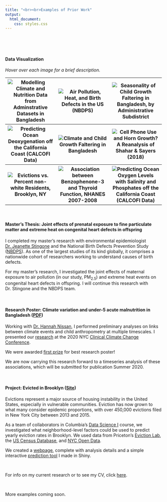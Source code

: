 ```yaml
---
title: "<br><br>Examples of Prior Work"
output: 
  html_document:
    css: styles.css
---
```


<!-- <style> -->
<!-- .main-container { -->
<!--   max-width: 90%; -->
<!--   margin-left: 0.9; -->
<!--   margin-right: auto; -->
<!-- } -->
<!-- </style> -->

&nbsp;

&nbsp;

#### **Data Visualization**

*Hover over each image for a brief description.*

<table class="gallery">
  <tr>
    <th><img class="proj-img" title="Modelling Climate and Nutrition Data from Adminstrative Datasets in Bangladesh" src="images/dotplot_sq.png" /></th>
    <th><img class="proj-img" title="Air Pollution, Heat, and Birth Defects in the US (NBDPS)" src="images/figure_1_hq_color_sq.jpg" /></th>
    <th><img class="proj-img" title="Seasonality of Child Growth Faltering in Bangladesh, by Administrative Subdistrict" src="images/bangla_map_figure_sq.png" /></th>
  </tr>
  <tr>
    <th><img class="proj-img" title="Predicting Ocean Deoxygenation off the California Coast (CALCOFI Data)" src="images/fig2_sq.jpg" /></th>
    <th><img class="proj-img" title="Climate and Child Growth Faltering in Bangladesh" src="images/weekly_prev_plot_sq.png" /></th>
    <th><img class="proj-img" title="Cell Phone Use and Horn Growth? A Reanalysis of Shahar & Sayers (2018)" src="images/fig3-4_sq.png" /></th>
  </tr>
  <tr>
    <th><img class="proj-img" title="Evictions vs. Percent non-white Residents, Brooklyn, NY" src="images/eviction_map_sq_2.jpg" /></th>
    <th><img class="proj-img" title="Association between Benzophenone-3 and Thyroid Function, NHANES 2007-2008" src="images/figure_3_sq.png" /></th>
    <th><img class="proj-img" title="Predicting Ocean Oxygen Levels with Salinity and Phosphates off the California Coast (CALCOFI Data)" src="images/pdp_sq.png" /></th>
  </tr>
</table>

&nbsp;

#### **Master's Thesis: Joint effects of prenatal exposure to fine particulate matter and extreme heat on congenital heart defects in offspring**

I completed my master's research with environmental epidemiologist [Dr. Jeanette Stingone](https://www.mailman.columbia.edu/people/our-faculty/js5406) and the National Birth Defects Prevention Study ([NBDPS](https://www.cdc.gov/ncbddd/birthdefects/nbdps.html)). As one of the largest studies of its kind globally, it comprises a nationwide cohort of researchers working to understand causes of birth defects.

For my master's research, I investigated the joint effects of maternal exposure to air pollution (in our study, PM~2.5~) and extreme heat events on congenital heart defects in offspring. I will continue this research with Dr. Stingone and the NBDPS team.

&nbsp;

#### **Research Poster: Climate variation and under-5 acute malnutrition in Bangladesh** **([PDF](./files/poster.pdf))**
Working with [Dr. Hannah Nissan](http://www.lse.ac.uk/GranthamInstitute/profile/hannah-nissan/), I performed preliminary analyses on links between climate events and child anthropometry at multiple timescales. I presented our [research](./files/poster.pdf) at the 2020 NYC [Clinical Climate Change Conference](https://clinicalclimatechange.com/2020).

We were awarded [first prize](./images/conference.png) for best research poster!

We are now carrying this research forward to a timeseries analysis of these associations, which will be submitted for publication Summer 2020.

&nbsp;

#### **Project: Evicted in Brooklyn** **([Site](https://simmwill.github.io/evictions))**
Evictions represent a major source of housing instability in the United States, especially in vulnerable communities. Eviction has now grown to what many consider epidemic proportions, with over 450,000 evictions filed in New York City between 2013 and 2015.

As a team of collaborators in Columbia's [Data Science I](https://p8105.com) course, we investigated what neighborhood-level factors could be used to predict yearly eviction rates in Brooklyn. We used data from Priceton's [Eviction Lab](https://evictionlab.org), the [US Census Database](https://factfinder.census.gov/faces/nav/jsf/pages/guided_search.xhtml), and [NYC Open Data](https://www1.nyc.gov/site/planning/data-maps/open-data/dwn-nynta.page).

We created a [webpage](https://simmwill.github.io/evictions), complete with analysis details and a simple interactive [prediction tool](https://willsimmons.shinyapps.io/model_building/) I made in Shiny.

&nbsp;

For info on my current research or to see my CV, click [here](https://simmwill.github.io/cv).

&nbsp;

More examples coming soon.

&nbsp;
&nbsp;